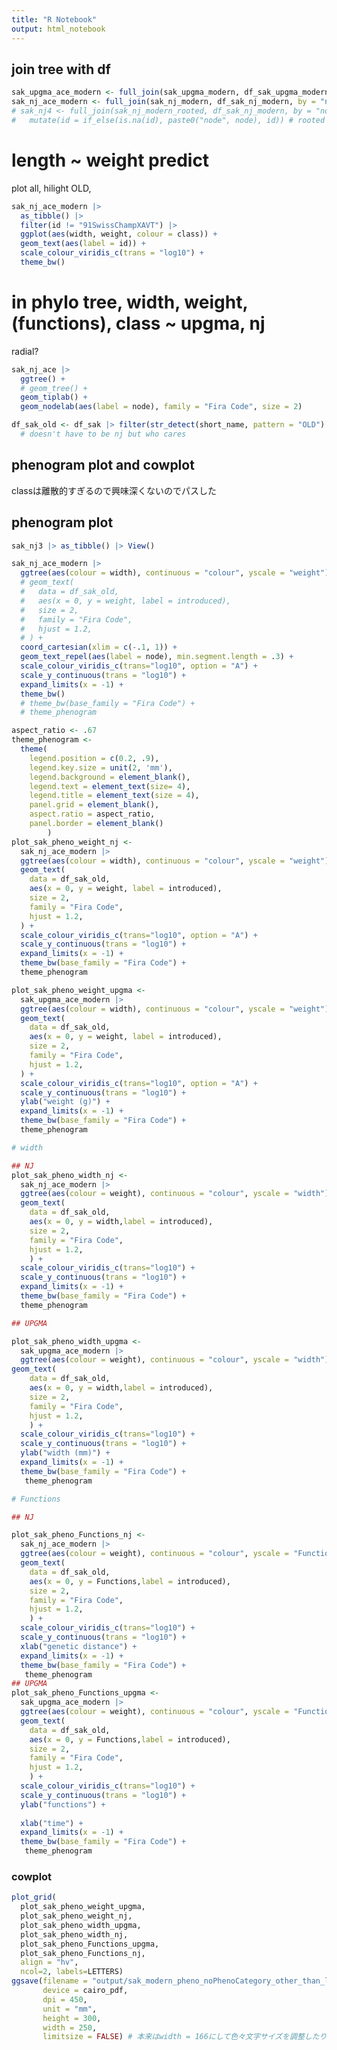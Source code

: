 ```yaml
---
title: "R Notebook"
output: html_notebook
---
```


## join tree with df

```r
sak_upgma_ace_modern <- full_join(sak_upgma_modern, df_sak_upgma_modern, by = "node")
sak_nj_ace_modern <- full_join(sak_nj_modern, df_sak_nj_modern, by = "node") # unrooted
# sak_nj4 <- full_join(sak_nj_modern_rooted, df_sak_nj_modern, by = "node") |> 
#   mutate(id = if_else(is.na(id), paste0("node", node), id)) # rooted at around middle 
```
# length ~ weight predict

plot all, hilight OLD, 

```r
sak_nj_ace_modern |> 
  as_tibble() |> 
  filter(id != "91SwissChampXAVT") |> 
  ggplot(aes(width, weight, colour = class)) +
  geom_text(aes(label = id)) +
  scale_colour_viridis_c(trans = "log10") +
  theme_bw()
```
# in phylo tree, width, weight, (functions), class ~ upgma, nj

radial? 



```r
sak_nj_ace |> 
  ggtree() +
  # geom_tree() +
  geom_tiplab() +
  geom_nodelab(aes(label = node), family = "Fira Code", size = 2) 

```

```r
df_sak_old <- df_sak |> filter(str_detect(short_name, pattern = "OLD") | str_detect(short_name, pattern = "OUT")) 
  # doesn't have to be nj but who cares
```


## phenogram plot and cowplot

classは離散的すぎるので興味深くないのでパスした




## phenogram plot

```r
sak_nj3 |> as_tibble() |> View()
```

```r
sak_nj_ace_modern |> 
  ggtree(aes(colour = width), continuous = "colour", yscale = "weight") +
  # geom_text(
  #   data = df_sak_old, 
  #   aes(x = 0, y = weight, label = introduced), 
  #   size = 2, 
  #   family = "Fira Code",
  #   hjust = 1.2,
  # ) +
  coord_cartesian(xlim = c(-.1, 1)) +
  geom_text_repel(aes(label = node), min.segment.length = .3) +
  scale_colour_viridis_c(trans="log10", option = "A") +
  scale_y_continuous(trans = "log10") +
  expand_limits(x = -1) +
  theme_bw()
  # theme_bw(base_family = "Fira Code") +
  # theme_phenogram
```

```r
aspect_ratio <- .67
theme_phenogram <-  
  theme(
    legend.position = c(0.2, .9), 
    legend.key.size = unit(2, 'mm'), 
    legend.background = element_blank(),
    legend.text = element_text(size= 4),
    legend.title = element_text(size = 4),
    panel.grid = element_blank(), 
    aspect.ratio = aspect_ratio, 
    panel.border = element_blank()
        ) 
plot_sak_pheno_weight_nj <-
  sak_nj_ace_modern |>
  ggtree(aes(colour = width), continuous = "colour", yscale = "weight") +
  geom_text(
    data = df_sak_old, 
    aes(x = 0, y = weight, label = introduced), 
    size = 2, 
    family = "Fira Code",
    hjust = 1.2,
  ) +
  scale_colour_viridis_c(trans="log10", option = "A") +
  scale_y_continuous(trans = "log10") +
  expand_limits(x = -1) +
  theme_bw(base_family = "Fira Code") +
  theme_phenogram

plot_sak_pheno_weight_upgma <-
  sak_upgma_ace_modern |> 
  ggtree(aes(colour = width), continuous = "colour", yscale = "weight") +
  geom_text(
    data = df_sak_old, 
    aes(x = 0, y = weight, label = introduced), 
    size = 2, 
    family = "Fira Code",
    hjust = 1.2,
  ) +
  scale_colour_viridis_c(trans="log10", option = "A") +
  scale_y_continuous(trans = "log10") +
  ylab("weight (g)") +
  expand_limits(x = -1) +
  theme_bw(base_family = "Fira Code") +
  theme_phenogram

# width

## NJ
plot_sak_pheno_width_nj <-
  sak_nj_ace_modern |> 
  ggtree(aes(colour = weight), continuous = "colour", yscale = "width") +
  geom_text(
    data = df_sak_old, 
    aes(x = 0, y = width,label = introduced), 
    size = 2, 
    family = "Fira Code",
    hjust = 1.2,
    ) +
  scale_colour_viridis_c(trans="log10") +
  scale_y_continuous(trans = "log10") +
  expand_limits(x = -1) +
  theme_bw(base_family = "Fira Code") +
  theme_phenogram

## UPGMA

plot_sak_pheno_width_upgma <-
  sak_upgma_ace_modern |> 
  ggtree(aes(colour = weight), continuous = "colour", yscale = "width") +
geom_text(
    data = df_sak_old, 
    aes(x = 0, y = width,label = introduced), 
    size = 2, 
    family = "Fira Code",
    hjust = 1.2,
    ) + 
  scale_colour_viridis_c(trans="log10") +
  scale_y_continuous(trans = "log10") +
  ylab("width (mm)") +
  expand_limits(x = -1) +
  theme_bw(base_family = "Fira Code") +
   theme_phenogram

# Functions

## NJ

plot_sak_pheno_Functions_nj <-
  sak_nj_ace_modern |> 
  ggtree(aes(colour = weight), continuous = "colour", yscale = "Functions") +
  geom_text(
    data = df_sak_old, 
    aes(x = 0, y = Functions,label = introduced), 
    size = 2, 
    family = "Fira Code",
    hjust = 1.2,
    ) +
  scale_colour_viridis_c(trans="log10") +
  scale_y_continuous(trans = "log10") +
  xlab("genetic distance") +
  expand_limits(x = -1) +
  theme_bw(base_family = "Fira Code") +
   theme_phenogram
## UPGMA
plot_sak_pheno_Functions_upgma <-
  sak_upgma_ace_modern |> 
  ggtree(aes(colour = weight), continuous = "colour", yscale = "Functions") +
  geom_text(
    data = df_sak_old, 
    aes(x = 0, y = Functions,label = introduced), 
    size = 2, 
    family = "Fira Code",
    hjust = 1.2,
    ) +
  scale_colour_viridis_c(trans="log10") +
  scale_y_continuous(trans = "log10") +
  ylab("functions") +
  
  xlab("time") +
  expand_limits(x = -1) +
  theme_bw(base_family = "Fira Code") +
   theme_phenogram
```

### cowplot

```r
plot_grid(  
  plot_sak_pheno_weight_upgma,
  plot_sak_pheno_weight_nj,  
  plot_sak_pheno_width_upgma,
  plot_sak_pheno_width_nj,
  plot_sak_pheno_Functions_upgma,
  plot_sak_pheno_Functions_nj,
  align = "hv",
  ncol=2, labels=LETTERS)   
ggsave(filename = "output/sak_modern_pheno_noPhenoCategory_other_than_layers.pdf", 
       device = cairo_pdf,
       dpi = 450,
       unit = "mm",
       height = 300, 
       width = 250,  
       limitsize = FALSE) # 本来はwidth = 166にして色々文字サイズを調整したりすべきだが、まぁ…
```


